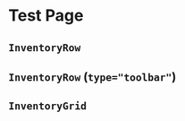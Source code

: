 # Test Page



## `InventoryRow`

<InventoryRow interactable={true} width={6}>
    <InventorySlot sprite={useBaseUrl("/img/TestItem.png")} uid="1"/>
    <InventorySlot sprite={useBaseUrl("/img/TestItem.png")} uid="2"/>
    <InventorySlot interactable={false}/>
    <InventorySlot sprite={useBaseUrl("/img/TestItem.png")} uid="3"/>
</InventoryRow>

## `InventoryRow` (`type="toolbar"`)

<InventoryRow interactable={true} type="toolbar" width={6}>
    <InventorySlot sprite={useBaseUrl("/img/TestItem.png")} uid="1"/>
    <InventorySlot sprite={useBaseUrl("/img/TestItem.png")} count={50} uid="2"/>
    <InventorySlot interactable={false}/>
    <InventorySlot sprite={useBaseUrl("/img/TestItem.png")} tooltip="$13" uid="3"/>
</InventoryRow>

## `InventoryGrid`

<InventoryGrid group="grid2" interactable={true} width={4}>
  <InventoryRow>
    <InventorySlot sprite={useBaseUrl("/img/TestItem.png")} uid="1"/>
    <InventorySlot sprite={useBaseUrl("/img/TestItem.png")} count={50} uid="2"/>
    <InventorySlot interactable={false}/>
    <InventorySlot sprite={useBaseUrl("/img/TestItem.png")} tooltip="$13" uid="3"/>
    <InventorySlot sprite={useBaseUrl("/img/TestItem.png")} uid="4"/>
    <InventorySlot sprite={useBaseUrl("/img/TestItem.png")} uid="5"/>
  </InventoryRow>
  <InventorySlot sprite={useBaseUrl("/img/TestItem.png")} tooltip="$13" uid="3"/>
  <InventorySlot sprite={useBaseUrl("/img/TestItem.png")} uid="4"/>
  <InventorySlot sprite={useBaseUrl("/img/TestItem.png")} uid="5"/>
</InventoryGrid>

<br/>

<InventoryGrid group="grid1" interactable={true} width={4}>
  <InventoryRow>
    <InventorySlot sprite={useBaseUrl("/img/TestItem.png")} uid="1"/>
    <InventorySlot sprite={useBaseUrl("/img/TestItem.png")} count={50} uid="2"/>
    <InventorySlot interactable={false}/>
    <InventorySlot sprite={useBaseUrl("/img/TestItem.png")} tooltip="$13" uid="3"/>
    <InventorySlot sprite={useBaseUrl("/img/TestItem.png")} uid="4"/>
    <InventorySlot sprite={useBaseUrl("/img/TestItem.png")} uid="5"/>
  </InventoryRow>
</InventoryGrid>

